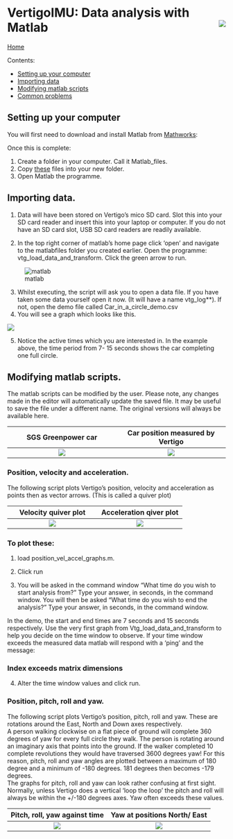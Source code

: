 



# VertigoIMU: Data analysis with Matlab  <img style="float: right;" src="matlab logo.jpg"> 
 



 
 [Home](index.md)
 
 
 
Contents:



* [Setting up your computer](#setup)
* [Importing data](#load_data)
* [Modifying matlab scripts](#scripts)
* [Common problems](#problems)


## <a name = "setup"></a>Setting up your computer


You will first need to download and install Matlab from [Mathworks](http://uk.mathworks.com/):

Once this is complete:

1)	Create a folder in your computer.  Call it Matlab_files.
2)	Copy [these](zipfiles) files into your new folder.
3)	Open Matlab the programme.

## <a name = "load_data"></a>Importing data.

1)	Data will have been stored on Vertigo's mico SD card.  Slot this into your SD card reader and insert this into your laptop or computer.  If you do not have an SD card slot, USB SD card readers are readily available.

2)	In the top right corner of matlab’s home page click ‘open’ and navigate to the matlabfiles folder you created earlier.  Open the programme: vtg_load_data_and_transform.  Click the green arrow to run.


![matlab](picture of matlab.jpg)





3)	Whilst executing, the script will ask you to open a data file.  If you have taken some data yourself open it now. (It will have a name vtg_log**). If not, open the demo file called Car_in_a_circle_demo.csv
4)	You will see a graph which looks like this.

![](rsz_1greenpower_car_circle.jpg)



5)	Notice the active times which you are interested in.  In the example above, the time period from 7- 15 seconds shows the car completing one full circle.


## <a name = "scripts"></a>Modifying matlab scripts.


The matlab scripts can be modified by the user.  Please note, any changes made in the editor will automatically update the saved file.  It may be useful to save the file under a different name.  The original versions will always be available here.

SGS Greenpower car                  |  Car position measured by Vertigo
:-------------------------:|:-------------------------:
![](ezgif.com-video-to-gif.gif)    |  ![](ezgif.com-video-to-gif.gif)







### Position, velocity and acceleration.

The following script plots Vertigo's position, velocity and acceleration as points then as vector arrows.  (This is called a quiver plot)


Velocity quiver plot                   |  Acceleration qiver plot
:-------------------------------------:|:-----------------------------------:
![](Car_vel_circle.jpg)                |  ![](car_accel_circle.jpg)
























### To plot these:

1)	load position_vel_accel_graphs.m.

2)	Click run

3)	You will be asked in the command window "What time do you wish to start analysis from?"  Type your answer, in seconds, in the command window.
You will then be asked "What time do you wish to end the analysis?" Type your answer, in seconds, in the command window.
  
In the demo, the start and end times are 7 seconds and 15 seconds respectively.  Use the very first graph from Vtg_load_data_and_transform to help you decide on the time window to observe.  If your time window exceeds the measured data matlab will respond with a ‘ping’ and the message: 

### Index exceeds matrix dimensions

4)	Alter the time window values and click run.


### Position, pitch, roll and yaw.

The following script plots Vertigo's position, pitch, roll and yaw.  These are rotations around the East, North and Down axes respectively.  
A person walking clockwise on a flat piece of ground will complete 360 degrees of yaw for every full circle they walk.  The person is rotating around an imaginary axis that points into the ground.  If the walker completed 10 complete revolutions they would have traversed 3600 degrees yaw!  For this reason, pitch, roll and yaw angles are plotted between a maximum of 180 degree and a minimum of -180 degrees.  181 degrees then becomes -179 degrees.  
The graphs for pitch, roll and yaw can look rather confusing at first sight.  Normally, unless Vertigo does a vertical 'loop the loop' the pitch and roll will always be within the +/-180 degrees axes.  Yaw often exceeds these values.


Pitch, roll, yaw against time       |  Yaw at positions North/ East
:-------------------------:|:-------------------------:
![](greenpower_yaw2.jpg)    |  ![](greenpower_yaw.jpg)
